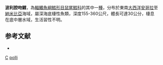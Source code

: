 {{Speciesbox
| taxon = Coelorinchus polli
| status = NE
| status_system = iucn3.1
| trend = unknow
| binomial_authority = [[Marshall|Marshall]] & [[Iwamoto|Iwamoto]], 1973
| synonyms = *''Coelorhynchus coelorhynchus polli'', Marshall & Iwamoto, 1973
*''Caelorinchus caelorhincus polli'', Marshall & Iwamoto, 1973
*''Caelorinchus polli'', Marshall & Iwamoto, 1973
}}
'''波利腔吻鱈'''，為[[輻鰭魚綱|輻鰭魚綱]][[鱈形目|鱈形目]][[鼠尾鱈科|鼠尾鱈科]]的其中一[[種|種]]，分布於東南[[大西洋|大西洋]][[安哥拉|安哥拉]]至[[納米比亞|納米比亞]]海域，屬深海底棲性魚類，深度155-360公尺，體長可達30公分，棲息在底中層水域，生活習性不明。

==参考文献==
*{{FishBase_species|genus=Coelorinchus|species=polli|year=2015|month=11}}

{{taxonbar}}
[[Category:1973年描述的鱼类|C]]
[[Category:腔吻鱈屬|polli]]